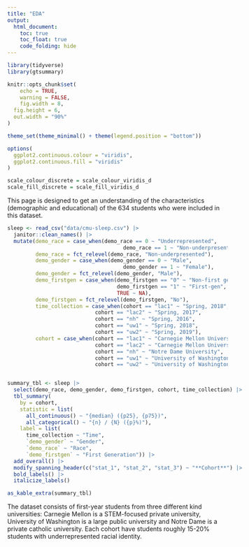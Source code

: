 ```yaml
---
title: "EDA"
output: 
  html_document:
    toc: true
    toc_float: true
    code_folding: hide
---
```


```r
library(tidyverse)
library(gtsummary)

knitr::opts_chunk$set(
	echo = TRUE,
	warning = FALSE,
	fig.width = 8, 
  fig.height = 6,
  out.width = "90%"
)

theme_set(theme_minimal() + theme(legend.position = "bottom"))

options(
  ggplot2.continuous.colour = "viridis",
  ggplot2.continuous.fill = "viridis"
)

scale_colour_discrete = scale_colour_viridis_d
scale_fill_discrete = scale_fill_viridis_d
```

This page is designed to get an understanding of the characteristics (demographic and educational) of the 634 students who were included in this dataset. 
```r
sleep <- read_csv("data/cmu-sleep.csv") |> 
  janitor::clean_names() |> 
  mutate(demo_race = case_when(demo_race == 0 ~ "Underrepresented", 
                                     demo_race == 1 ~ "Non-underpresented"),
         demo_race = fct_relevel(demo_race, "Non-underpresented"),
         demo_gender = case_when(demo_gender == 0 ~ "Male", 
                                     demo_gender == 1 ~ "Female"),
         demo_gender = fct_relevel(demo_gender, "Male"), 
         demo_firstgen = case_when(demo_firstgen == "0" ~ "Non-first gen", 
                                   demo_firstgen == "1" ~ "First-gen", 
                                   TRUE ~ NA),
         demo_firstgen = fct_relevel(demo_firstgen, "No"), 
         time_collection = case_when(cohort == "lac1" ~ "Spring, 2018", 
                            cohort == "lac2" ~ "Spring, 2017",
                            cohort == "nh" ~ "Spring, 2016",
                            cohort == "uw1" ~ "Spring, 2018", 
                            cohort == "uw2" ~ "Spring, 2019"), 
         cohort = case_when(cohort == "lac1" ~ "Carnegie Mellon University", 
                            cohort == "lac2" ~ "Carnegie Mellon University",
                            cohort == "nh" ~ "Notre Dame University",
                            cohort == "uw1" ~ "University of Washington", 
                            cohort == "uw2" ~ "University of Washington"))
```

<div style="float: left;">
```r
summary_tbl <- sleep |> 
  select(demo_race, demo_gender, demo_firstgen, cohort, time_collection) |> 
  tbl_summary(
    by = cohort,
    statistic = list(
      all_continuous() ~ "{median} ({p25}, {p75})",
      all_categorical() ~ "{n} / {N} ({p}%)"), 
    label = list(
      time_collection ~ "Time", 
      `demo_gender` ~ "Gender",
      `demo_race` ~ "Race", 
      `demo_firstgen` ~ "First Generation")) |> 
  add_overall() |> 
  modify_spanning_header(c("stat_1", "stat_2", "stat_3") ~ "**Cohort**") |> 
  bold_labels() |>
  italicize_labels() 

as_kable_extra(summary_tbl)
```
</div>

The dataset consists of first-year students from three different kind universities: Carnegie Mellon is a STEM-focused private university, University of Washington is a large public university and Notre Dame is a private catholic university. Each cohort have students roughly 15-20% students with underrepresented racial identity. 



